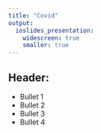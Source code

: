 ```yaml
---
title: "Covid"
output:
  ioslides_presentation:
    widescreen: true
    smaller: true
---
```


## Header:
* Bullet 1
* Bullet 2
* Bullet 3
* Bullet 4